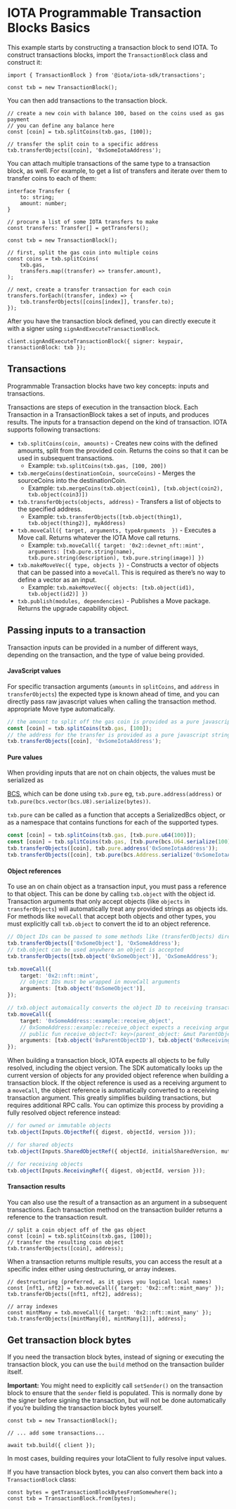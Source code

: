 # IOTA Programmable Transaction Blocks Basics

This example starts by constructing a transaction block to send IOTA. To construct transactions
blocks, import the `TransactionBlock` class and construct it:

```tsx
import { TransactionBlock } from '@iota/iota-sdk/transactions';

const txb = new TransactionBlock();
```

You can then add transactions to the transaction block.

```tsx
// create a new coin with balance 100, based on the coins used as gas payment
// you can define any balance here
const [coin] = txb.splitCoins(txb.gas, [100]);

// transfer the split coin to a specific address
txb.transferObjects([coin], '0xSomeIotaAddress');
```

You can attach multiple transactions of the same type to a transaction block, as well. For example,
to get a list of transfers and iterate over them to transfer coins to each of them:

```tsx
interface Transfer {
    to: string;
    amount: number;
}

// procure a list of some IOTA transfers to make
const transfers: Transfer[] = getTransfers();

const txb = new TransactionBlock();

// first, split the gas coin into multiple coins
const coins = txb.splitCoins(
    txb.gas,
    transfers.map((transfer) => transfer.amount),
);

// next, create a transfer transaction for each coin
transfers.forEach((transfer, index) => {
    txb.transferObjects([coins[index]], transfer.to);
});
```

After you have the transaction block defined, you can directly execute it with a signer using
`signAndExecuteTransactionBlock`.

```tsx
client.signAndExecuteTransactionBlock({ signer: keypair, transactionBlock: txb });
```

## Transactions

Programmable Transaction blocks have two key concepts: inputs and transactions.

Transactions are steps of execution in the transaction block. Each Transaction in a TransactionBlock
takes a set of inputs, and produces results. The inputs for a transaction depend on the kind of
transaction. IOTA supports following transactions:

-   `txb.splitCoins(coin, amounts)` - Creates new coins with the defined amounts, split from the
    provided coin. Returns the coins so that it can be used in subsequent transactions.
    -   Example: `txb.splitCoins(txb.gas, [100, 200])`
-   `txb.mergeCoins(destinationCoin, sourceCoins)` - Merges the sourceCoins into the
    destinationCoin.
    -   Example: `txb.mergeCoins(txb.object(coin1), [txb.object(coin2), txb.object(coin3)])`
-   `txb.transferObjects(objects, address)` - Transfers a list of objects to the specified address.
    -   Example: `txb.transferObjects([txb.object(thing1), txb.object(thing2)], myAddress)`
-   `txb.moveCall({ target, arguments, typeArguments  })` - Executes a Move call. Returns whatever
    the IOTA Move call returns.
    -   Example:
        `txb.moveCall({ target: '0x2::devnet_nft::mint', arguments: [txb.pure.string(name), txb.pure.string(description), txb.pure.string(image)] })`
-   `txb.makeMoveVec({ type, objects })` - Constructs a vector of objects that can be passed into a
    `moveCall`. This is required as there’s no way to define a vector as an input.
    -   Example: `txb.makeMoveVec({ objects: [txb.object(id1), txb.object(id2)] })`
-   `txb.publish(modules, dependencies)` - Publishes a Move package. Returns the upgrade capability
    object.

## Passing inputs to a transaction

Transaction inputs can be provided in a number of different ways, depending on the transaction, and
the type of value being provided.

#### JavaScript values

For specific transaction arguments (`amounts` in `splitCoins`, and `address` in `transferObjects`)
the expected type is known ahead of time, and you can directly pass raw javascript values when
calling the transaction method. appropriate Move type automatically.

```ts
// the amount to split off the gas coin is provided as a pure javascript number
const [coin] = txb.splitCoins(txb.gas, [100]);
// the address for the transfer is provided as a pure javascript string
txb.transferObjects([coin], '0xSomeIotaAddress');
```

#### Pure values

When providing inputs that are not on chain objects, the values must be serialized as

[BCS](../bcs.mdx), which can be done using `txb.pure` eg,
`txb.pure.address(address)` or `txb.pure(bcs.vector(bcs.U8).serialize(bytes))`.

`txb.pure` can be called as a function that accepts a SerializedBcs object, or as a namespace that
contains functions for each of the supported types.

```ts
const [coin] = txb.splitCoins(txb.gas, [txb.pure.u64(100)]);
const [coin] = txb.splitCoins(txb.gas, [txb.pure(bcs.U64.serialize(100))]);
txb.transferObjects([coin], txb.pure.address('0xSomeIotaAddress'));
txb.transferObjects([coin], txb.pure(bcs.Address.serialize('0xSomeIotaAddress')));
```

#### Object references

To use an on chain object as a transaction input, you must pass a reference to that object. This can
be done by calling `txb.object` with the object id. Transaction arguments that only accept objects
(like `objects` in `transferObjects`) will automatically treat any provided strings as objects ids.
For methods like `moveCall` that accept both objects and other types, you must explicitly call
`txb.object` to convert the id to an object reference.

```ts
// Object IDs can be passed to some methods like (transferObjects) directly
txb.transferObjects(['0xSomeObject'], 'OxSomeAddress');
// txb.object can be used anywhere an object is accepted
txb.transferObjects([txb.object('0xSomeObject')], 'OxSomeAddress');

txb.moveCall({
    target: '0x2::nft::mint',
    // object IDs must be wrapped in moveCall arguments
    arguments: [txb.object('0xSomeObject')],
});

// txb.object automaically converts the object ID to receiving transaction arguments if the moveCall expects it
txb.moveCall({
    target: '0xSomeAddress::example::receive_object',
    // 0xSomeAddress::example::receive_object expects a receiving argument and has a Move definition that looks like this:
    // public fun receive_object<T: key>(parent_object: &mut ParentObjectType, receiving_object: Receiving<ChildObjectType>) { ... }
    arguments: [txb.object('0xParentObjectID'), txb.object('0xReceivingObjectID')],
});
```

When building a transaction block, IOTA expects all objects to be fully resolved, including the
object version. The SDK automatically looks up the current version of objects for any provided
object reference when building a transaction block. If the object reference is used as a receiving
argument to a `moveCall`, the object reference is automatically converted to a receiving transaction
argument. This greatly simplifies building transactions, but requires additional RPC calls. You can
optimize this process by providing a fully resolved object reference instead:

```ts
// for owned or immutable objects
txb.object(Inputs.ObjectRef({ digest, objectId, version }));

// for shared objects
txb.object(Inputs.SharedObjectRef({ objectId, initialSharedVersion, mutable }));

// for receiving objects
txb.object(Inputs.ReceivingRef({ digest, objectId, version }));
```

#### Transaction results

You can also use the result of a transaction as an argument in a subsequent transactions. Each
transaction method on the transaction builder returns a reference to the transaction result.

```tsx
// split a coin object off of the gas object
const [coin] = txb.splitCoins(txb.gas, [100]);
// transfer the resulting coin object
txb.transferObjects([coin], address);
```

When a transaction returns multiple results, you can access the result at a specific index either
using destructuring, or array indexes.

```tsx
// destructuring (preferred, as it gives you logical local names)
const [nft1, nft2] = txb.moveCall({ target: '0x2::nft::mint_many' });
txb.transferObjects([nft1, nft2], address);

// array indexes
const mintMany = txb.moveCall({ target: '0x2::nft::mint_many' });
txb.transferObjects([mintMany[0], mintMany[1]], address);
```

## Get transaction block bytes

If you need the transaction block bytes, instead of signing or executing the transaction block, you
can use the `build` method on the transaction builder itself.

**Important:** You might need to explicitly call `setSender()` on the transaction block to ensure
that the `sender` field is populated. This is normally done by the signer before signing the
transaction, but will not be done automatically if you’re building the transaction block bytes
yourself.

```tsx
const txb = new TransactionBlock();

// ... add some transactions...

await txb.build({ client });
```

In most cases, building requires your IotaClient to fully resolve input values.

If you have transaction block bytes, you can also convert them back into a `TransactionBlock` class:

```tsx
const bytes = getTransactionBlockBytesFromSomewhere();
const txb = TransactionBlock.from(bytes);
```
